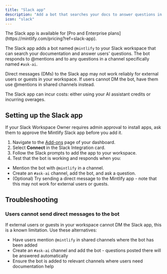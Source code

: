 ```yaml
---
title: "Slack app"
description: "Add a bot that searches your docs to answer questions in your Slack workspace"
icon: "slack"
---
```


<Info>
  The Slack app is available for [Pro and Enterprise plans](https://mintlify.com/pricing?ref=slack-app).
</Info>

The Slack app adds a bot named `@mintlify` to your Slack workspace that can search your documentation and answer users' questions. The bot responds to @mentions and to any questions in a channel specifically named `#ask-ai`.

<Warning>
  Direct messages (DMs) to the Slack app may not work reliably for external users or guests in your workspace. If users cannot DM the bot, have them use @mentions in shared channels instead.
</Warning>

The Slack app can incur costs: either using your AI assistant credits or incurring overages.

## Setting up the Slack app

<Note>
  If your Slack Workspace Owner requires admin approval to install apps, ask them to approve the Mintlify Slack app before you add it.
</Note>

1. Navigate to the [Add-ons](https://dashboard.mintlify.com/products/addons) page of your dashboard.
2. Select **Connect** in the Slack Integration card.
3. Follow the Slack prompts to add the app to your workspace.
4. Test that the bot is working and responds when you:
  - Mention the bot with `@mintlify` in a channel.
  - Create an `#ask-ai` channel, add the bot, and ask a question.
  - (Optional) Try sending a direct message to the Mintlify app - note that this may not work for external users or guests.

## Troubleshooting

### Users cannot send direct messages to the bot

If external users or guests in your workspace cannot DM the Slack app, this is a known limitation. Use these alternatives:

- Have users mention `@mintlify` in shared channels where the bot has been added
- Create an `#ask-ai` channel and add the bot - questions posted there will be answered automatically
- Ensure the bot is added to relevant channels where users need documentation help
